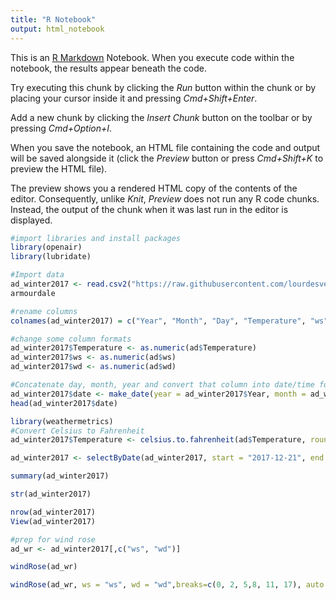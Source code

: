 ```yaml
---
title: "R Notebook"
output: html_notebook
---
```


This is an [R Markdown](http://rmarkdown.rstudio.com) Notebook. When you execute code within the notebook, the results appear beneath the code. 

Try executing this chunk by clicking the *Run* button within the chunk or by placing your cursor inside it and pressing *Cmd+Shift+Enter*. 

Add a new chunk by clicking the *Insert Chunk* button on the toolbar or by pressing *Cmd+Option+I*.

When you save the notebook, an HTML file containing the code and output will be saved alongside it (click the *Preview* button or press *Cmd+Shift+K* to preview the HTML file). 

The preview shows you a rendered HTML copy of the contents of the editor. Consequently, unlike *Knit*, *Preview* does not run any R code chunks. Instead, the output of the chunk when it was last run in the editor is displayed.
```r
#import libraries and install packages
library(openair)
library(lubridate)
```

```r
#Import data
ad_winter2017 <- read.csv2("https://raw.githubusercontent.com/lourdesvera/Community_Air_Montoring/master/Wind_Analyses/Armourdale_10yrs.csv", header = TRUE, sep = ",", stringsAsFactors = FALSE )
armourdale
```

```r
#rename columns
colnames(ad_winter2017) = c("Year", "Month", "Day", "Temperature", "ws", "wd")
```

```r
#change some column formats
ad_winter2017$Temperature <- as.numeric(ad$Temperature)
ad_winter2017$ws <- as.numeric(ad$ws)
ad_winter2017$wd <- as.numeric(ad$wd)
```

```r
#Concatenate day, month, year and convert that column into date/time format
ad_winter2017$date <- make_date(year = ad_winter2017$Year, month = ad_winter2017$Month , day = ad_winter2017$Day)
head(ad_winter2017$date)
```

```r
library(weathermetrics)
#Convert Celsius to Fahrenheit
ad_winter2017$Temperature <- celsius.to.fahrenheit(ad$Temperature, round = 2)
```

```r
ad_winter2017 <- selectByDate(ad_winter2017, start = "2017-12-21", end = "2018-03-19")
```


```r
summary(ad_winter2017)
```

```r
str(ad_winter2017)
```

```r
nrow(ad_winter2017)
View(ad_winter2017)
```

```r
#prep for wind rose
ad_wr <- ad_winter2017[,c("ws", "wd")]
```

```r
windRose(ad_wr)
```

```r
windRose(ad_wr, ws = "ws", wd = "wd",breaks=c(0, 2, 5,8, 11, 17), auto.text=FALSE, paddle=FALSE, annotate=FALSE, grid.line=5, key = list(labels = c(">0-2", ">2-5", ">5-8", ">8-11", ">11-17")), key.footer = "Winter 2017 Wind Speed Plot in Armourdale, KS (m/s)", key.position = "bottom",par.settings=list(axis.line=list(col="lightgray")), col = c("#4f4f4f", "#0a7cb9", "#f9be00", "#ff7f2f", "#d7153a"))
```
